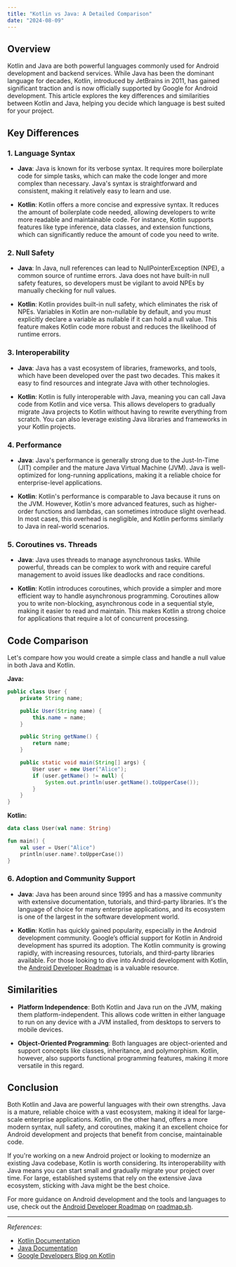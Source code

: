 ```yaml
---
title: "Kotlin vs Java: A Detailed Comparison"
date: "2024-08-09"
---
```


## Overview

Kotlin and Java are both powerful languages commonly used for Android development and backend services. While Java has been the dominant language for decades, Kotlin, introduced by JetBrains in 2011, has gained significant traction and is now officially supported by Google for Android development. This article explores the key differences and similarities between Kotlin and Java, helping you decide which language is best suited for your project.

## Key Differences

### 1. **Language Syntax**

- **Java**: Java is known for its verbose syntax. It requires more boilerplate code for simple tasks, which can make the code longer and more complex than necessary. Java's syntax is straightforward and consistent, making it relatively easy to learn and use.

- **Kotlin**: Kotlin offers a more concise and expressive syntax. It reduces the amount of boilerplate code needed, allowing developers to write more readable and maintainable code. For instance, Kotlin supports features like type inference, data classes, and extension functions, which can significantly reduce the amount of code you need to write.

### 2. **Null Safety**

- **Java**: In Java, null references can lead to NullPointerException (NPE), a common source of runtime errors. Java does not have built-in null safety features, so developers must be vigilant to avoid NPEs by manually checking for null values.

- **Kotlin**: Kotlin provides built-in null safety, which eliminates the risk of NPEs. Variables in Kotlin are non-nullable by default, and you must explicitly declare a variable as nullable if it can hold a null value. This feature makes Kotlin code more robust and reduces the likelihood of runtime errors.

### 3. **Interoperability**

- **Java**: Java has a vast ecosystem of libraries, frameworks, and tools, which have been developed over the past two decades. This makes it easy to find resources and integrate Java with other technologies.

- **Kotlin**: Kotlin is fully interoperable with Java, meaning you can call Java code from Kotlin and vice versa. This allows developers to gradually migrate Java projects to Kotlin without having to rewrite everything from scratch. You can also leverage existing Java libraries and frameworks in your Kotlin projects.

### 4. **Performance**

- **Java**: Java's performance is generally strong due to the Just-In-Time (JIT) compiler and the mature Java Virtual Machine (JVM). Java is well-optimized for long-running applications, making it a reliable choice for enterprise-level applications.

- **Kotlin**: Kotlin's performance is comparable to Java because it runs on the JVM. However, Kotlin's more advanced features, such as higher-order functions and lambdas, can sometimes introduce slight overhead. In most cases, this overhead is negligible, and Kotlin performs similarly to Java in real-world scenarios.

### 5. **Coroutines vs. Threads**

- **Java**: Java uses threads to manage asynchronous tasks. While powerful, threads can be complex to work with and require careful management to avoid issues like deadlocks and race conditions.

- **Kotlin**: Kotlin introduces coroutines, which provide a simpler and more efficient way to handle asynchronous programming. Coroutines allow you to write non-blocking, asynchronous code in a sequential style, making it easier to read and maintain. This makes Kotlin a strong choice for applications that require a lot of concurrent processing.

## Code Comparison

Let's compare how you would create a simple class and handle a null value in both Java and Kotlin.

**Java:**

```java
public class User {
    private String name;

    public User(String name) {
        this.name = name;
    }

    public String getName() {
        return name;
    }

    public static void main(String[] args) {
        User user = new User("Alice");
        if (user.getName() != null) {
            System.out.println(user.getName().toUpperCase());
        }
    }
}
```

**Kotlin:**

```kotlin
data class User(val name: String)

fun main() {
    val user = User("Alice")
    println(user.name?.toUpperCase())
}
```

### 6. **Adoption and Community Support**

- **Java**: Java has been around since 1995 and has a massive community with extensive documentation, tutorials, and third-party libraries. It's the language of choice for many enterprise applications, and its ecosystem is one of the largest in the software development world.

- **Kotlin**: Kotlin has quickly gained popularity, especially in the Android development community. Google’s official support for Kotlin in Android development has spurred its adoption. The Kotlin community is growing rapidly, with increasing resources, tutorials, and third-party libraries available. For those looking to dive into Android development with Kotlin, the [Android Developer Roadmap](https://roadmap.sh/android) is a valuable resource.

## Similarities

- **Platform Independence**: Both Kotlin and Java run on the JVM, making them platform-independent. This allows code written in either language to run on any device with a JVM installed, from desktops to servers to mobile devices.

- **Object-Oriented Programming**: Both languages are object-oriented and support concepts like classes, inheritance, and polymorphism. Kotlin, however, also supports functional programming features, making it more versatile in this regard.

## Conclusion

Both Kotlin and Java are powerful languages with their own strengths. Java is a mature, reliable choice with a vast ecosystem, making it ideal for large-scale enterprise applications. Kotlin, on the other hand, offers a more modern syntax, null safety, and coroutines, making it an excellent choice for Android development and projects that benefit from concise, maintainable code.

If you're working on a new Android project or looking to modernize an existing Java codebase, Kotlin is worth considering. Its interoperability with Java means you can start small and gradually migrate your project over time. For large, established systems that rely on the extensive Java ecosystem, sticking with Java might be the best choice.

For more guidance on Android development and the tools and languages to use, check out the [Android Developer Roadmap](https://roadmap.sh/android) on [roadmap.sh](https://roadmap.sh).

---

*References*:
- [Kotlin Documentation](https://kotlinlang.org/docs/home.html)
- [Java Documentation](https://docs.oracle.com/javase/8/docs/)
- [Google Developers Blog on Kotlin](https://android-developers.googleblog.com/2017/05/android-announces-support-for-kotlin.html)
